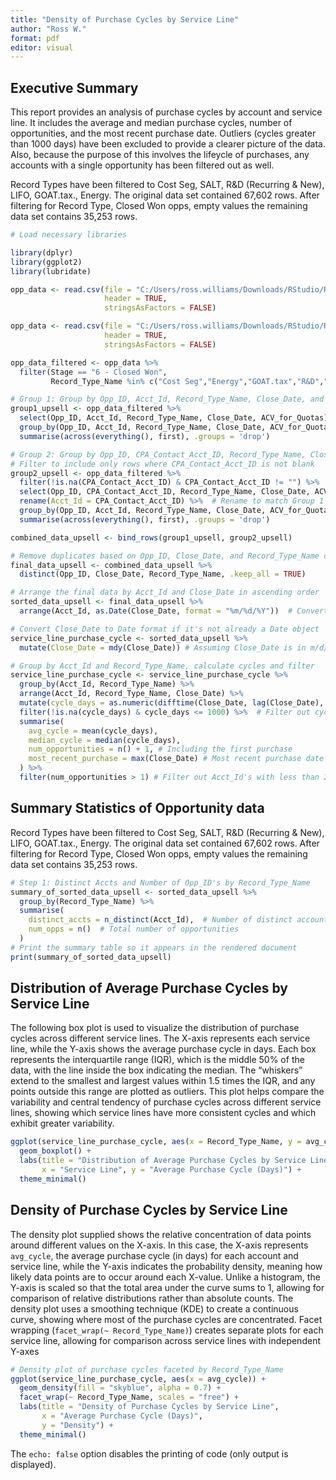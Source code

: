 ```yaml
---
title: "Density of Purchase Cycles by Service Line"
author: "Ross W."
format: pdf
editor: visual
---
```


## Executive Summary

This report provides an analysis of purchase cycles by account and service line. It includes the average and median purchase cycles, number of opportunities, and the most recent purchase date. Outliers (cycles greater than 1000 days) have been excluded to provide a clearer picture of the data. Also, because the purpose of this involves the lifeycle of purchases, any accounts with a single opportunity has been filtered out as well.

Record Types have been filtered to Cost Seg, SALT, R&D (Recurring & New), LIFO, GOAT.tax., Energy. The original data set contained 67,602 rows. After filtering for Record Type, Closed Won opps, empty values the remaining data set contains 35,253 rows.

```r


# Load necessary libraries

library(dplyr)
library(ggplot2)
library(lubridate)

opp_data <- read.csv(file = "C:/Users/ross.williams/Downloads/RStudio/R_Opps_report_.csv",
                     header = TRUE,
                     stringsAsFactors = FALSE)

opp_data <- read.csv(file = "C:/Users/ross.williams/Downloads/RStudio/R_Opps_report_.csv",
                     header = TRUE,
                     stringsAsFactors = FALSE)

opp_data_filtered <- opp_data %>%
  filter(Stage == "6 - Closed Won",
         Record_Type_Name %in% c("Cost Seg","Energy","GOAT.tax","R&D","SALT","LIFO - IPIC / Internal", "LIFO - Auto"))

# Group 1: Group by Opp_ID, Acct_Id, Record_Type_Name, Close_Date, and ACV_for_Quotas
group1_upsell <- opp_data_filtered %>%
  select(Opp_ID, Acct_Id, Record_Type_Name, Close_Date, ACV_for_Quotas) %>%
  group_by(Opp_ID, Acct_Id, Record_Type_Name, Close_Date, ACV_for_Quotas) %>%
  summarise(across(everything(), first), .groups = 'drop')

# Group 2: Group by Opp_ID, CPA_Contact_Acct_ID, Record_Type_Name, Close_Date, and ACV_for_Quotas
# Filter to include only rows where CPA_Contact_Acct_ID is not blank
group2_upsell <- opp_data_filtered %>%
  filter(!is.na(CPA_Contact_Acct_ID) & CPA_Contact_Acct_ID != "") %>%
  select(Opp_ID, CPA_Contact_Acct_ID, Record_Type_Name, Close_Date, ACV_for_Quotas) %>%
  rename(Acct_Id = CPA_Contact_Acct_ID) %>%  # Rename to match Group 1 for binding
  group_by(Opp_ID, Acct_Id, Record_Type_Name, Close_Date, ACV_for_Quotas) %>%
  summarise(across(everything(), first), .groups = 'drop')

combined_data_upsell <- bind_rows(group1_upsell, group2_upsell)

# Remove duplicates based on Opp_ID, Close_Date, and Record_Type_Name columns
final_data_upsell <- combined_data_upsell %>%
  distinct(Opp_ID, Close_Date, Record_Type_Name, .keep_all = TRUE)

# Arrange the final data by Acct_Id and Close_Date in ascending order
sorted_data_upsell <- final_data_upsell %>%
  arrange(Acct_Id, as.Date(Close_Date, format = "%m/%d/%Y"))  # Convert Close_Date to Date type for proper sorting

# Convert Close_Date to Date format if it's not already a Date object
service_line_purchase_cycle <- sorted_data_upsell %>%
  mutate(Close_Date = mdy(Close_Date)) # Assuming Close_Date is in m/d/yyyy format

# Group by Acct_Id and Record_Type_Name, calculate cycles and filter
service_line_purchase_cycle <- service_line_purchase_cycle %>%
  group_by(Acct_Id, Record_Type_Name) %>%
  arrange(Acct_Id, Record_Type_Name, Close_Date) %>%
  mutate(cycle_days = as.numeric(difftime(Close_Date, lag(Close_Date), units = "days"))) %>%
  filter(!is.na(cycle_days) & cycle_days <= 1000) %>%  # Filter out cycles > 1000 days
  summarise(
    avg_cycle = mean(cycle_days),
    median_cycle = median(cycle_days),
    num_opportunities = n() + 1, # Including the first purchase
    most_recent_purchase = max(Close_Date) # Most recent purchase date
  ) %>%
  filter(num_opportunities > 1) # Filter out Acct_Id's with less than 2 purchases

```

## Summary Statistics of Opportunity data

Record Types have been filtered to Cost Seg, SALT, R&D (Recurring & New), LIFO, GOAT.tax., Energy. The original data set contained 67,602 rows. After filtering for Record Type, Closed Won opps, empty values the remaining data set contains 35,253 rows.

```r

# Step 1: Distinct Accts and Number of Opp_ID's by Record_Type_Name
summary_of_sorted_data_upsell <- sorted_data_upsell %>%
  group_by(Record_Type_Name) %>%
  summarise(
    distinct_accts = n_distinct(Acct_Id),  # Number of distinct accounts
    num_opps = n()  # Total number of opportunities
  )
# Print the summary table so it appears in the rendered document
print(summary_of_sorted_data_upsell)
```

## Distribution of Average Purchase Cycles by Service Line

The following box plot is used to visualize the distribution of purchase cycles across different service lines. The X-axis represents each service line, while the Y-axis shows the average purchase cycle in days. Each box represents the interquartile range (IQR), which is the middle 50% of the data, with the line inside the box indicating the median. The "whiskers" extend to the smallest and largest values within 1.5 times the IQR, and any points outside this range are plotted as outliers. This plot helps compare the variability and central tendency of purchase cycles across different service lines, showing which service lines have more consistent cycles and which exhibit greater variability.

```r

ggplot(service_line_purchase_cycle, aes(x = Record_Type_Name, y = avg_cycle)) +
  geom_boxplot() +
  labs(title = "Distribution of Average Purchase Cycles by Service Line",
       x = "Service Line", y = "Average Purchase Cycle (Days)") +
  theme_minimal()
```

## Density of Purchase Cycles by Service Line

The density plot supplied shows the relative concentration of data points around different values on the X-axis. In this case, the X-axis represents `avg_cycle`, the average purchase cycle (in days) for each account and service line, while the Y-axis indicates the probability density, meaning how likely data points are to occur around each X-value. Unlike a histogram, the Y-axis is scaled so that the total area under the curve sums to 1, allowing for comparison of relative distributions rather than absolute counts. The density plot uses a smoothing technique (KDE) to create a continuous curve, showing where most of the purchase cycles are concentrated. Facet wrapping (`facet_wrap(~ Record_Type_Name)`) creates separate plots for each service line, allowing for comparison across service lines with independent Y-axes

```r
# Density plot of purchase cycles faceted by Record_Type_Name
ggplot(service_line_purchase_cycle, aes(x = avg_cycle)) +
  geom_density(fill = "skyblue", alpha = 0.7) +
  facet_wrap(~ Record_Type_Name, scales = "free") +
  labs(title = "Density of Purchase Cycles by Service Line",
       x = "Average Purchase Cycle (Days)",
       y = "Density") +
  theme_minimal()
```

The `echo: false` option disables the printing of code (only output is displayed).
